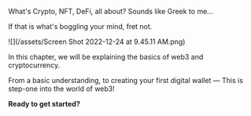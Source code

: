 

What's Crypto, NFT, DeFi, all about? Sounds like Greek to me...

If that is what's boggling your mind, fret not.

![](/assets/Screen Shot 2022-12-24 at 9.45.11 AM.png)

In this chapter, we will be explaining the basics of web3 and cryptocurrency.

From a basic understanding, to creating your first digital wallet — This is step-one into the world of web3!

**Ready to get started?**
